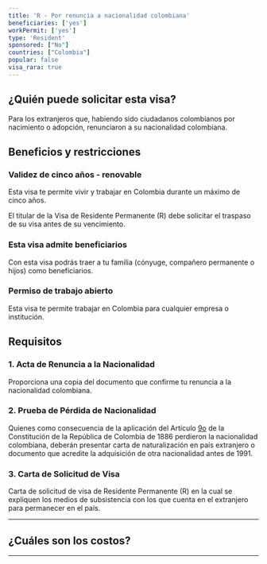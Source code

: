 ```yaml
---
title: 'R - Por renuncia a nacionalidad colombiana'
beneficiaries: ['yes']
workPermit: ['yes']
type: 'Resident'
sponsored: ["No"]
countries: ["Colombia"]
popular: false
visa_rara: true
---
```


## ¿Quién puede solicitar esta visa?

Para los extranjeros que, habiendo sido ciudadanos colombianos por nacimiento o adopción, renunciaron a su nacionalidad colombiana.

## Beneficios y restricciones

### Validez de cinco años - renovable

Esta visa te permite vivir y trabajar en Colombia durante un máximo de cinco años.

El titular de la Visa de Residente Permanente (R) debe solicitar el traspaso de su visa antes de su vencimiento. 

### Esta visa admite beneficiarios

Con esta visa podrás traer a tu familia (cónyuge, compañero permanente o hijos)  como beneficiarios.

### Permiso de trabajo abierto

Esta visa te permite trabajar en Colombia para cualquier empresa o institución.

## Requisitos

### 1. Acta de Renuncia a la Nacionalidad

Proporciona una copia del documento que confirme tu renuncia a la nacionalidad colombiana.

### 2. Prueba de Pérdida de Nacionalidad

Quienes como consecuencia de la aplicación del Artículo [9o](https://www.cancilleria.gov.co/sites/default/files/Normograma/docs/constitucion_politica_1991.htm#9) de la Constitución de la República de Colombia de 1886 perdieron la nacionalidad colombiana, deberán presentar carta de naturalización en país extranjero o documento que acredite la adquisición de otra nacionalidad antes de 1991.

### 3. Carta de Solicitud de Visa

Carta de solicitud de visa de Residente Permanente (R) en la cual se expliquen los medios de subsistencia con los que cuenta en el extranjero para permanecer en el país.

---
## ¿Cuáles son los costos?

<VisaCosts
    studyFees="54"
    issuanceFees="400"
    apostille={false}
    translation={false}
/>

---